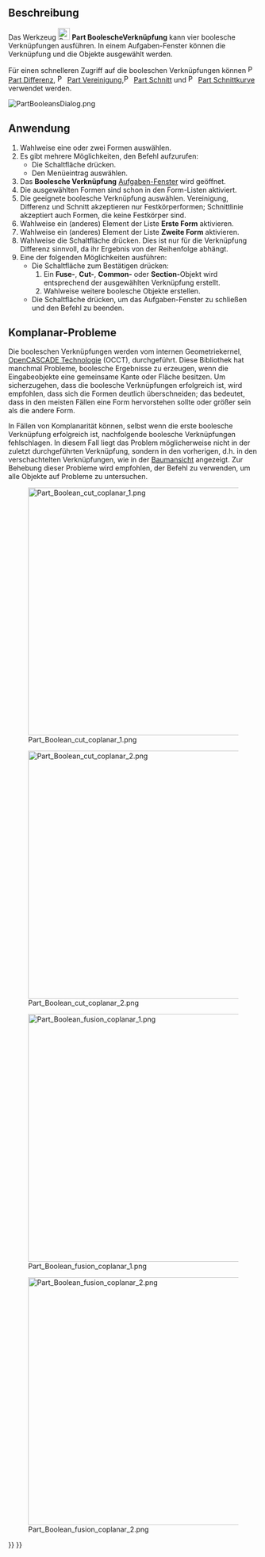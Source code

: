 <languages/>

{{Docnav/de
|[[Part_CompoundFilter/de|VerbundFiltern]]
|[[Part_Cut/de|Differenz]]
|[[Part_Workbench/de|Part]]
|IconL=Part_CompoundFilter.svg
|IconR=Part_Cut.svg
|IconC=Workbench_Part.svg
}}

{{GuiCommand/de
|Name=Part Boolean
|Name/de=Part BoolescheVerknüpfung
|MenuLocation=Part → Boolesche Verknüpfung → Boolesche Verknüpfung...
|Workbenches=[[Part_Workbench/de|Part]]
|SeeAlso=[[Part_Cut/de|Part Differenz]], [[Part_Fuse/de|Part Vereinigung]], [[Part_Common/de|Part Schnitt]], und [[Part_Section/de|Part Schnittkurve]]
}}

<span id="Description"></span>
==Beschreibung==

Das Werkzeug [[Image:Part_Boolean.svg|24px]] '''Part BoolescheVerknüpfung''' kann vier boolesche Verknüpfungen ausführen. In einem Aufgaben-Fenster können die Verknüpfung und die Objekte ausgewählt werden.

Für einen schnelleren Zugriff auf die booleschen Verknüpfungen können [[File:Part_Cut.svg|16px]] [[Part_Cut/de|Part Differenz]], [[File:Part_Fuse.svg|16px]] [[Part_Fuse/de|Part Vereinigung]],[[File:Part_Common.svg|16px]] [[Part_Common/de|Part Schnitt]] und [[File:Part_Section.svg|16px]] [[Part_Section/de|Part Schnittkurve]] verwendet werden.

[[File:PartBooleansDialog.png]]
{{Caption|Das Aufgaben-Fenster Boolesche Verknüpfung}}

<span id="Usage"></span>
==Anwendung==

# Wahlweise eine oder zwei Formen auswählen.
# Es gibt mehrere Möglichkeiten, den Befehl aufzurufen:
#* Die Schaltfläche {{Button|[[Image:Part_Boolean.svg|16px|link=]] [[Part_Boolean/de|Boolesche Verknüpfung...]]}} drücken.
#* Den Menüeintrag {{MenuCommand|Part → Boolesche Verknüpfung → [[Image:Part_Boolean.svg|16px]] Boolesche Verknüpfung...}} auswählen.
# Das '''Boolesche Verknüpfung''' [[#Task_panel/de|Aufgaben-Fenster]] wird geöffnet.
# Die ausgewählten Formen sind schon in den Form-Listen aktiviert.
# Die geeignete boolesche Verknüpfung auswählen. Vereinigung, Differenz und Schnitt akzeptieren nur Festkörperformen; Schnittlinie akzeptiert auch Formen, die keine Festkörper sind.
# Wahlweise ein (anderes) Element der Liste '''Erste Form''' aktivieren.
# Wahlweise ein (anderes) Element der Liste '''Zweite Form''' aktivieren.
# Wahlweise die Schaltfläche {{Button|Auswahl umkehren}} drücken. Dies ist nur für die Verknüpfung Differenz sinnvoll, da ihr Ergebnis von der Reihenfolge abhängt.
# Eine der folgenden Möglichkeiten ausführen:
#* Die Schaltfläche {{Button|Anwenden}} zum Bestätigen drücken:
#*# Ein '''Fuse-''', '''Cut-''', '''Common-''' oder '''Section-'''Objekt wird entsprechend der ausgewählten Verknüpfung erstellt.
#*# Wahlweise weitere boolesche Objekte erstellen.
#* Die Schaltfläche {{Button|Schließen}} drücken, um das Aufgaben-Fenster zu schließen und den Befehl zu beenden.

<span id="Coplanar_problems"></span>
==Komplanar-Probleme==

Die booleschen Verknüpfungen werden vom internen Geometriekernel, [[OpenCASCADE/de|OpenCASCADE Technologie]] (OCCT), durchgeführt. Diese Bibliothek hat manchmal Probleme, boolesche Ergebnisse zu erzeugen, wenn die Eingabeobjekte eine gemeinsame Kante oder Fläche besitzen. Um sicherzugehen, dass die boolesche Verknüpfungen erfolgreich ist, wird empfohlen, dass sich die Formen deutlich überschneiden; das bedeutet, dass in den meisten Fällen eine Form hervorstehen sollte oder größer sein als die andere Form.

In Fällen von Komplanarität können, selbst wenn die erste boolesche Verknüpfung erfolgreich ist, nachfolgende boolesche Verknüpfungen fehlschlagen. In diesem Fall liegt das Problem möglicherweise nicht in der zuletzt durchgeführten Verknüpfung, sondern in den vorherigen, d.h. in den verschachtelten Verknüpfungen, wie in der [[Tree_View/de|Baumansicht]] angezeigt. Zur Behebung dieser Probleme wird empfohlen, der Befehl {{Button|[[File:Part_CheckGeometry.svg|16px]] [[Part_CheckGeometry/de|Part GeometriePrüfen]]}} zu verwenden, um alle Objekte auf Probleme zu untersuchen.

[[File:Part_Boolean_cut_coplanar_1.png|500px]]

[[File:Part_Boolean_cut_coplanar_2.png|500px]]

{{Caption|Links: Bei Formen, die eine gemeinsame Fläche haben, kann eine boolesche Differenz zu falschen Ergebnissen führen. Rechts: Bei Formen, die sich deutlich überschneiden, wird eine boolesche Differenz in den meisten Fällen erfolgreich sein.}}

[[File:Part_Boolean_fusion_coplanar_1.png|500px]]

[[File:Part_Boolean_fusion_coplanar_2.png|500px]]

{{Caption|Links: Bei Formen, die eine gemeinsame Fläche haben, kann eine boolesche Vereinigung zu falschen Ergebnissen führen. Rechts: Bei Formen, die sich deutlich überschneiden, wird die boolesche Vereinigung in den meisten Fällen erfolgreich sein.}}


{{Docnav/de
|[[Part_CompoundFilter/de|VerbundFiltern]]
|[[Part_Cut/de|Differenz]]
|[[Part_Workbench/de|Part]]
|IconL=Part_CompoundFilter.svg
|IconR=Part_Cut.svg
|IconC=Workbench_Part.svg
}}

{{Part_Tools_navi{{#translation:}}}}
{{Userdocnavi{{#translation:}}}}